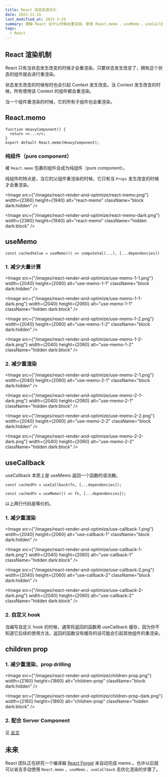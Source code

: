 ```yaml
---
title: React 渲染及其优化
date: 2022-11-25
last_modified_at: 2023-3-29
summary: 理解 React 在什么时候会重渲染，使用 React.memo 、useMemo 、useCallback 优化渲染的常用情况，如何通过 children prop 来优化渲染。
tags:
  - React
---
```


## React 渲染机制

React 只有当状态发生改变的时候才会重渲染。只要状态发生改变了，拥有这个状态的组件就会进行重渲染。

状态发生改变的时候有时也会引起 Context 发生改变。当 Context 发生改变的时候，所有使用该 Context 的组件都会重渲染。

当一个组件重渲染的时候，它的所有子组件也会重渲染。

## React.memo

```tsx
function HeavyComponent() {
  return <>...</>;
}
export default React.memo(HeavyComponent);
```

### 纯组件（pure component）

被 `React.memo` 包裹的组件会成为纯组件（pure component）。

纯组件的特点是，当它的父组件重渲染的时候，它只有当 `Props` 发生改变的时候才会重渲染。

<Image
  src={"/images/react-render-and-optimize/react-memo.png"}
  width={2360}
  height={1940}
  alt="react-memo"
  className="block dark:hidden"
/>

<Image
  src={"/images/react-render-and-optimize/react-memo-dark.png"}
  width={2360}
  height={1940}
  alt="react-memo"
  className="hidden dark:block"
/>

## useMemo

```tsx
const cachedValue = useMemo(() => computeVal(...), [...dependencies])
```

### 1. 减少大量计算

<Image
  src={"/images/react-render-and-optimize/use-memo-1-1.png"}
  width={2040}
  height={2060}
  alt="use-memo-1-1"
  className="block dark:hidden"
/>

<Image
  src={"/images/react-render-and-optimize/use-memo-1-1-dark.png"}
  width={2040}
  height={2060}
  alt="use-memo-1-1"
  className="hidden dark:block"
/>

<Image
  src={"/images/react-render-and-optimize/use-memo-1-2.png"}
  width={2040}
  height={2060}
  alt="use-memo-1-2"
  className="block dark:hidden"
/>

<Image
  src={"/images/react-render-and-optimize/use-memo-1-2-dark.png"}
  width={2040}
  height={2060}
  alt="use-memo-1-2"
  className="hidden dark:block"
/>

### 2. 减少重渲染

<Image
  src={"/images/react-render-and-optimize/use-memo-2-1.png"}
  width={2040}
  height={2060}
  alt="use-memo-2-1"
  className="block dark:hidden"
/>

<Image
  src={"/images/react-render-and-optimize/use-memo-2-1-dark.png"}
  width={2040}
  height={2060}
  alt="use-memo-2-1"
  className="hidden dark:block"
/>

<Image
  src={"/images/react-render-and-optimize/use-memo-2-2.png"}
  width={2040}
  height={2060}
  alt="use-memo-2-2"
  className="block dark:hidden"
/>

<Image
  src={"/images/react-render-and-optimize/use-memo-2-2-dark.png"}
  width={2040}
  height={2060}
  alt="use-memo-2-2"
  className="hidden dark:block"
/>

## useCallback

useCallback 本质上是 useMemo 返回一个函数的语法糖。

```tsx
const cachedFn = useCallback(fn, [...dependencies]);
```

```tsx
const cachedFn = useMemo(() => fn, [...dependencies]);
```

以上两行代码是等价的。

### 1. 减少重渲染

<Image
  src={"/images/react-render-and-optimize/use-callback-1.png"}
  width={2040}
  height={2060}
  alt="use-callback-1"
  className="block dark:hidden"
/>

<Image
  src={"/images/react-render-and-optimize/use-callback-1-dark.png"}
  width={2040}
  height={2060}
  alt="use-callback-1"
  className="hidden dark:block"
/>

<Image
  src={"/images/react-render-and-optimize/use-callback-2.png"}
  width={2040}
  height={2060}
  alt="use-callback-2"
  className="block dark:hidden"
/>

<Image
  src={"/images/react-render-and-optimize/use-callback-2-dark.png"}
  width={2040}
  height={2060}
  alt="use-callback-2"
  className="hidden dark:block"
/>

### 2. 自定义 hook

当编写自定义 hook 的时候，通常将返回的函数用 useCallback 缓存，因为你不知道它后续的使用方法，返回的函数没有缓存的话可能会引起其他组件的重渲染。

## children prop

<Tweet id="1623771055943831553" />

### 1. 减少重渲染、prop drilling

<Image
  src={"/images/react-render-and-optimize/children-prop.png"}
  width={2160}
  height={1860}
  alt="children-prop"
  className="block dark:hidden"
/>

<Image
  src={"/images/react-render-and-optimize/children-prop-dark.png"}
  width={2160}
  height={1860}
  alt="children-prop"
  className="hidden dark:block"
/>

### 2. 配合 Server Component

见 [此文](/posts/deep-dive-into-radix-ui#rsc-react-server-component)

## 未来

React 团队正在研究一个编译器 [React Forget](https://www.youtube.com/watch?v=lGEMwh32soc) 来自动完成 memo 。也许以后就可以省去手动使用 `React.memo` 、`useMemo` 、`useCallback` 去优化渲染的步骤了。

